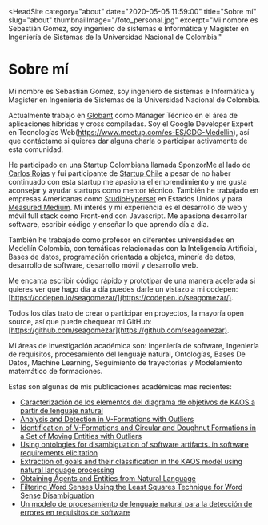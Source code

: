 
<HeadSite
  category="about"
  date="2020-05-05 11:59:00"
  title="Sobre mí"
  slug="about"
  thumbnailImage="/foto_personal.jpg"
  excerpt="Mi nombre es Sebastián Gómez, soy ingeniero de sistemas e Informática y Magister en Ingeniería de Sistemas de la Universidad Nacional de Colombia."
></HeadSite>

# **Sobre mí**

Mi nombre es Sebastián Gómez, soy ingeniero de sistemas e Informática y Magister en Ingeniería de Sistemas de la Universidad Nacional de Colombia.

Actualmente trabajo en [Globant](https://www.globant.com/) como Mánager Técnico en el área de aplicaciones híbridas y cross compiladas. Soy el Google Developer Expert en Tecnologías Web(https://www.meetup.com/es-ES/GDG-Medellin), así que contáctame si quieres dar alguna charla o participar activamente de esta comunidad.

He participado en una Startup Colombiana llamada SponzorMe al lado de [Carlos Rojas](https://www.carlosrojasblog.com/) y fuí participante de [Startup Chile](http://www.startupchile.org/) a pesar de no haber continuado con esta startup me apasiona el emprendimiento y me gusta aconsejar y ayudar startups como mentor técnico. También he trabajado en empresas Americanas como [StudioHyperset](https://studiohyperset.com/) en Estados Unidos y para [Measured Medium](http://measuredmedium.com/). Mi interés y mi experiencia es el desarrollo de web y móvil full stack como Front-end con Javascript. Me apasiona desarrollar software, escribir código y enseñar lo que aprendo día a día.

También he trabajado como profesor en diferentes universidades en Medellín Colombia, con temáticas relacionadas con la Inteligencia Artificial, Bases de datos, programación orientada a objetos, minería de datos, desarrollo de software, desarrollo móvil y desarrollo web.

Me encanta escribir código rápido y prototipar de una manera acelerada si quieres ver que hago día a día puedes darle un vistazo a mi codepen: [https://codepen.io/seagomezar/](https://codepen.io/seagomezar/).

Todos los días trato de crear o participar en proyectos, la mayoría open source, así que puede chequear mi GitHub: [https://github.com/seagomezar](https://github.com/seagomezar).

Mi áreas de investigación académica son: Ingeniería de software, Ingeniería de requisitos, procesamiento del lenguaje natural, Ontologías, Bases De Datos, Machine Learning, Seguimiento de trayectorias y Modelamiento matemático de formaciones.

Estas son algunas de mis publicaciones académicas mas recientes:

- [Caracterización de los elementos del diagrama de objetivos de KAOS a partir de lenguaje natural](http://revistas.unipamplona.edu.co/ojs_viceinves/index.php/RCTA/article/view/288/361)
- [Analysis and Detection in V-Formations with Outliers](http://www.redalyc.org/articulo.oa?id=47730923003)
- [Identification of V-Formations and Circular and Doughnut Formations in a Set of Moving Entities with Outliers](http://www.hindawi.com/journals/aaa/2014/241684/)
- [Using ontologies for disambiguation of software artifacts. in software requirements elicitation](http://www.revistasiush.com/index.php/quid/article/download/71/33)
- [Extraction of goals and their classification in the KAOS model using natural language processing](http://www.scielo.cl/scielo.php?pid=S0718-33052015000100007&script=sci_arttext&tlng=e)
- [Obtaining Agents and Entities from Natural Language](http://link.springer.com/chapter/10.1007/978-3-319-06764-3_5#page-1)
- [Filtering Word Senses Using the Least Squares Technique for Word Sense Disambiguation](http://www.enggjournals.com/ijet/docs/IJET14-06-06-128.pdf)
- [Un modelo de procesamiento de lenguaje natural para la detección de errores en requisitos de software](http://revistavirtual.ucn.edu.co/index.php/RevistaUCN/article/view/707/1234)
